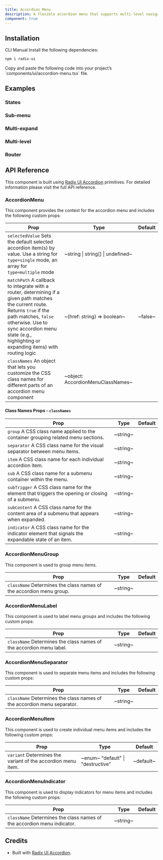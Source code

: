 ```yaml
---
title: Accordion Menu
description: A flexible accordion menu that supports multi-level navigation and integrates with your router to manage active states based on the current route.
component: true
---
```


<ExamplePreview path="accordion-menu/default" />

## Installation

<Tabs defaultValue="cli">

<TabsList>
  <TabsTrigger value="cli">CLI</TabsTrigger>
  <TabsTrigger value="manual">Manual</TabsTrigger>
</TabsList>

<TabsContent value="cli">
  <CliCommands name="accordion-menu" />
</TabsContent>

<TabsContent value="manual">    
<Steps>
<Step>
Install the following dependencies:

```bash
npm i radix-ui
```
</Step>

<Step>
Copy and paste the following code into your project’s `components/ui/accordion-menu.tsx` file.

<ComponentPreview name="accordion-menu" />

</Step>

</Steps>

</TabsContent>

</Tabs>

## Examples

### States

<ExamplePreview path="accordion-menu/states" />

### Sub-menu

<ExamplePreview path="accordion-menu/sub-menu" />

### Multi-expand

<ExamplePreview path="accordion-menu/multi-expand" />

### Multi-level

<ExamplePreview path="accordion-menu/multi-level" />

### Router

<ExamplePreview path="accordion-menu/router" />

## API Reference

This component is built using [Radix UI Accordion](https://www.radix-ui.com/primitives/docs/components/accordion) primitives. For detailed information please visit the full API reference.

### AccordionMenu

This component provides the context for the accordion menu and includes the following custom props:

| **Prop**                                                                                                                                                                                                                                                                                | **Type**                          | **Default** |
| --------------------------------------------------------------------------------------------------------------------------------------------------------------------------------------------------------------------------------------------------------------------------------------- | --------------------------------- | ----------- |
| `selectedValue` <PopoverInfo>Sets the default selected accordion item(s) by value. Use a string for `type=single` mode, an array for `type=multiple` mode</PopoverInfo>                                                                                                                 | ~string \| string[] \| undefined~ | <Na/>       |
| `matchPath` <PopoverInfo>A callback to integrate with a router, determining if a given path matches the current route. Returns `true` if the path matches, `false` otherwise. Use to sync accordion menu state (e.g., highlighting or expanding items) with routing logic</PopoverInfo> | ~(href: string) => boolean~       | ~false~     |
| `classNames` <PopoverInfo>An object that lets you customize the CSS class names for different parts of an accordion menu component</PopoverInfo>                                                                                                                                        | ~object: AccordionMenuClassNames~ | <Na/>       |

#### Class Names Props - `classNames`

| **Prop**                                                                                                                        | **Type** | **Default** |
| ------------------------------------------------------------------------------------------------------------------------------- | -------- | ----------- |
| `group` <PopoverInfo>A CSS class name applied to the container grouping related menu sections.</PopoverInfo>                    | ~string~ | <Na/>       |
| `separator` <PopoverInfo>A CSS class name for the visual separator between menu items.</PopoverInfo>                            | ~string~ | <Na/>       |
| `item` <PopoverInfo>A CSS class name for each individual accordion item.</PopoverInfo>                                          | ~string~ | <Na/>       |
| `sub` <PopoverInfo>A CSS class name for a submenu container within the menu.</PopoverInfo>                                      | ~string~ | <Na/>       |
| `subTrigger` <PopoverInfo>A CSS class name for the element that triggers the opening or closing of a submenu.</PopoverInfo>     | ~string~ | <Na/>       |
| `subContent` <PopoverInfo>A CSS class name for the content area of a submenu that appears when expanded.</PopoverInfo>          | ~string~ | <Na/>       |
| `indicator` <PopoverInfo>A CSS class name for the indicator element that signals the expandable state of an item.</PopoverInfo> | ~string~ | <Na/>       |

### AccordionMenuGroup

This component is used to group menu items.

| **Prop**                                                                                       | **Type** | **Default** |
| ---------------------------------------------------------------------------------------------- | -------- | ----------- |
| `className` <PopoverInfo>Determines the class names of the accordion menu group.</PopoverInfo> | ~string~ | <Na/>       |

### AccordionMenuLabel

This component is used to label menu groups and includes the following custom props:

| **Prop**                                                                                       | **Type** | **Default** |
| ---------------------------------------------------------------------------------------------- | -------- | ----------- |
| `className` <PopoverInfo>Determines the class names of the accordion menu label.</PopoverInfo> | ~string~ | <Na/>       |

### AccordionMenuSeparator

This component is used to separate menu items and includes the following custom props:

| **Prop**                                                                                           | **Type** | **Default** |
| -------------------------------------------------------------------------------------------------- | -------- | ----------- |
| `className` <PopoverInfo>Determines the class names of the accordion menu separator.</PopoverInfo> | ~string~ | <Na/>       |

### AccordionMenuItem

This component is used to create individual menu items and includes the following custom props:

| **Prop**                                                                                | **Type**                                                       | **Default** |
| --------------------------------------------------------------------------------------- | -------------------------------------------------------------- | ----------- |
| `variant` <PopoverInfo>Determines the variant of the accordion menu item.</PopoverInfo> | ~enum~ <PopoverInfo> "default" \| "destructive" </PopoverInfo> | ~default~   |

### AccordionMenuIndicator

This component is used to display indicators for menu items and includes the following custom props:

| **Prop**                                                                                           | **Type** | **Default** |
| -------------------------------------------------------------------------------------------------- | -------- | ----------- |
| `className` <PopoverInfo>Determines the class names of the accordion menu indicator.</PopoverInfo> | ~string~ | <Na/>       |

## Credits

- Built with [Radix UI Accordion](https://www.radix-ui.com/primitives/docs/components/accordion).
